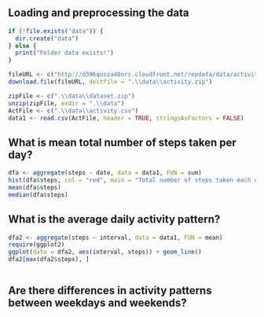## Loading and preprocessing the data  

```r
if (!file.exists("data")) {
  dir.create("data")
} else {
  print("Folder data exists!")
}

fileURL <- c("http://d396qusza40orc.cloudfront.net/repdata/data/activity.zip")
download.file(fileURL, destfile = ".\\data\\activity.zip")

zipFile <- c(".\\data\\dataset.zip")
unzip(zipFile, exdir = ".\\data")
ActFile <- c(".\\data\\activity.csv")
data1 <- read.csv(ActFile, header = TRUE, stringsAsFactors = FALSE)
```

## What is mean total number of steps taken per day?
```r
dfa <- aggregate(steps ~ date, data = data1, FUN = sum)
hist(dfa$steps, col = "red", main = "Total number of steps taken each day", xlab = "Steps")
mean(dfa$steps)
median(dfa$steps)
```

## What is the average daily activity pattern?
```r
dfa2 <- aggregate(steps ~ interval, data = data1, FUN = mean)
require(ggplot2)
ggplot(data = dfa2, aes(interval, steps)) + geom_line()
dfa2[max(dfa2$steps), ]
```


```r
```

## Are there differences in activity patterns between weekdays and weekends?
```r
```
